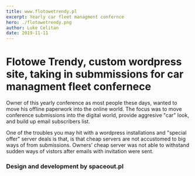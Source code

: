 ```yaml
---
title: www.flotowetrendy.pl
excerpt: Yearly car fleet managment confernce 
hero: ./flotowetrendy.png
author: Luke Celitan
date: 2019-11-11
---
```



# Flotowe Trendy, custom wordpress site, taking in submmissions for car managment fleet confernece

Owner of this yearly conference as most people these days, wanted to move his offline paperwork into the online world. The focus was to move conference submissions into the digital world, provide aggresive "car" look, and build up email subscribers list.

One of the troubles you may hit with a wordpress installations and "special offer" server deals is that, is that cheap servers are not accustomed to big ways of from submissions. Owners' cheap server was not able to withstand sudden ways of vistors after emails with invitation were sent.



### Design and development by spaceout.pl